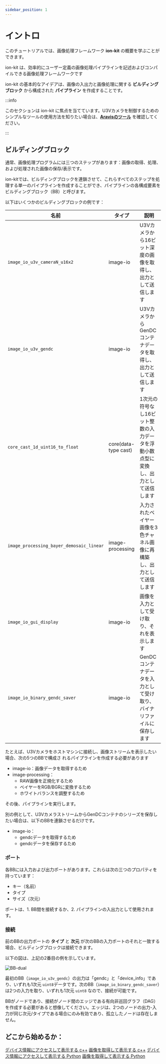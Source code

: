 ```yaml
---
sidebar_position: 1
---
```


# イントロ

このチュートリアルでは、画像処理フレームワーク **ion-kit** の概要を学ぶことができます。       

ion-kit は、効率的にユーザー定義の画像処理パイプラインを記述およびコンパイルできる画像処理フレームワークです

ion-kit の基本的なアイデアは、画像の入出力と画像処理に関する **ビルディングブロック** から構成された **パイプライン** を作成することです。

:::info

このセクションは ion-kit に焦点を当てています。U3Vカメラを制御するためのシンプルなツールの使用方法を知りたい場合は、**[Aravisのツール](../external/aravis/arv-tools.md)** を確認してください。

:::

## ビルディングブロック

通常、画像処理プログラムには三つのステップがあります：画像の取得、処理、および処理された画像の保存/表示です。

ion-kitでは、ビルディングブロックを連鎖させて、これらすべてのステップを処理する単一のパイプラインを作成することができ、パイプラインの各構成要素をビルディングブロック（BB）と呼びます。

以下はいくつかのビルディングブロックの例です：

| 名前 | タイプ | 説明 |
| --------   | ------- | ------- |
| `image_io_u3v_cameraN_u16x2` | image-io | U3Vカメラから16ビット深度の画像を取得し、出力として送信します |
| `image_io_u3v_gendc` | image-io | U3VカメラからGenDCコンテナデータを取得し、出力として送信します |
| `core_cast_1d_uint16_to_float` | core(data-type cast) | 1次元の符号なし16ビット整数の入力データを浮動小数点型に変換し、出力として送信します |
| `image_processing_bayer_demosaic_linear` | image-processing | 入力されたベイヤー画像を3色チャネル画像に再構築し、出力として送信します |
| `image_io_gui_display` | image-io | 画像を入力として受け取り、それを表示します |
| `image_io_binary_gendc_saver` | image-io | GenDCコンテナデータを入力として受け取り、バイナリファイルに保存します |

たとえば、U3Vカメラをホストマシンに接続し、画像ストリームを表示したい場合、次の5つのBBで構成さ 
れるパイプラインを作成する必要があります
* image-io：画像データを取得するため
* image-processing：
    * RAW画像を正規化するため
    * ベイヤーをRGB/BGRに変換するため
    * ホワイトバランスを調整するため

その後、パイプラインを実行します。

別の例として、U3VカメラストリームからGenDCコンテナのシリーズを保存したい場合は、以下のBBを連鎖させるだけです。
* image-io：
    * gendcデータを取得するため
    * gendcデータを保存するため

### ポート

各BBには入力および出力ポートがあります。これらは次の三つのプロパティを持っています：
- キー（名前）
- タイプ
- サイズ（次元）

ポートは、1. BB間を接続するか、2. パイプラインの入出力として使用されます。

### 接続

前のBBの出力ポートの **タイプ** と **次元** が次のBBの入力ポートのそれと一致する場合、ビルディングブロックは接続できます。

以下の図は、上記の2番目の例を示しています。

![BB-dual](./img/BB-double.png)

最初のBB（`image_io_u3v_gendc`）の出力は「gendc」と「device_info」であり、いずれも1次元 `uint8`データです。次のBB（`image_io_binary_gendc_saver`）は2つの入力を取り、いずれも1次元 `uint8` なので、接続が可能です。

BBがノードであり、接続がノード間のエッジである有向非巡回グラフ（DAG）を作成する必要があると想像してください。エッジは、2つのノードの出力-入力が同じ次元/タイプである場合にのみ有効であり、孤立したノードは存在しません。

## どこから始めるか：

<!--次のjsxコードはいくつかのチュートリアルリンクカードをリスト化しています。
カードを編集するには、/src/tutorial-list.jsを変更してください-->

<div class="jsx-section highlight">
<div class="board">
<a class="card" href="cpp/obtain-device-info">デバイス情報にアクセスして表示する c++</a>
<a class="card" href="cpp/display-image">画像を取得して表示する c++</a>
<a class="card" href="python/obtain-device-info">デバイス情報にアクセスして表示する Python</a>
<a class="card" href="python/display-image">画像を取得して表示する Python</a>
</div></div>
